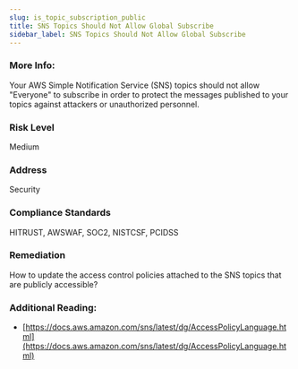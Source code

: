 ```yaml
---
slug: is_topic_subscription_public
title: SNS Topics Should Not Allow Global Subscribe
sidebar_label: SNS Topics Should Not Allow Global Subscribe
---
```


### More Info:

Your AWS Simple Notification Service (SNS) topics should not allow "Everyone" to subscribe in order to protect the messages published to your topics against attackers or unauthorized personnel.

### Risk Level

Medium

### Address

Security

### Compliance Standards

HITRUST, AWSWAF, SOC2, NISTCSF, PCIDSS

### Remediation

How to update the access control policies attached to the SNS topics that are publicly accessible?

### Additional Reading:

- [https://docs.aws.amazon.com/sns/latest/dg/AccessPolicyLanguage.html](https://docs.aws.amazon.com/sns/latest/dg/AccessPolicyLanguage.html) 

